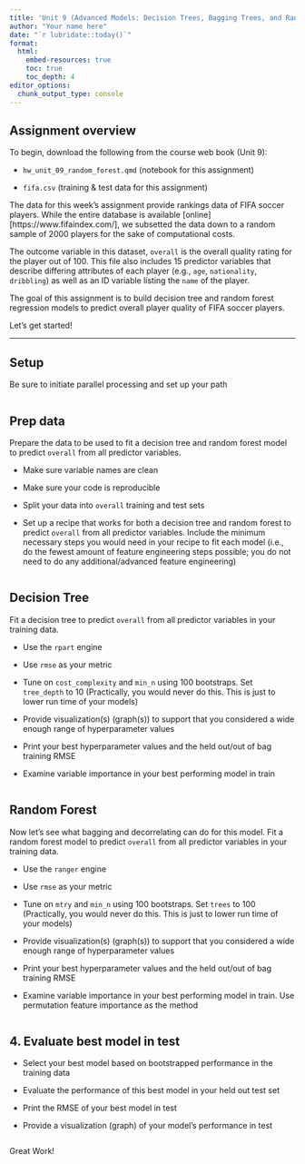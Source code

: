```yaml
---
title: 'Unit 9 (Advanced Models: Decision Trees, Bagging Trees, and Random Forest)'
author: "Your name here"
date: "`r lubridate::today()`"
format: 
  html: 
    embed-resources: true
    toc: true 
    toc_depth: 4
editor_options: 
  chunk_output_type: console
---
```


## Assignment overview

To begin, download the following from the course web book (Unit 9):

* `hw_unit_09_random_forest.qmd` (notebook for this assignment)

* `fifa.csv` (training & test data for this assignment)


The data for this week's assignment provide rankings data of FIFA soccer players. While the entire database is available [online][https://www.fifaindex.com/], we subsetted the data down to a random sample of 2000 players for the sake of computational costs.

The outcome variable in this dataset, `overall` is the overall quality rating for the player out of 100. This file also includes 15 predictor variables that describe differing attributes of each player (e.g., `age`, `nationality`, `dribbling`) as well as an ID variable listing the `name` of the player.

The goal of this assignment is to build decision tree and random forest regression models to predict overall player quality of FIFA soccer players.

Let's get started!

-----

## Setup

Be sure to initiate parallel processing and set up your path
```r


```

## Prep data

Prepare the data to be used to fit a decision tree and random forest model to predict `overall` from all predictor variables. 

* Make sure variable names are clean

* Make sure your code is reproducible

* Split your data into `overall` training and test sets

* Set up a recipe that works for both a decision tree and random forest to predict `overall` from all predictor variables. Include the minimum necessary steps you would need in your recipe to fit each model (i.e., do the fewest amount of feature engineering steps possible; you do not need to do any additional/advanced feature engineering)

```r




```

## Decision Tree

Fit a decision tree to predict `overall` from all predictor variables in your training data.

* Use the `rpart` engine

* Use `rmse` as your metric

* Tune on `cost_complexity` and `min_n` using 100 bootstraps. Set `tree_depth` to 10 (Practically, you would never do this. This is just to lower run time of your models)

* Provide visualization(s) (graph(s)) to support that you considered a wide enough range of  hyperparameter values

* Print your best hyperparameter values and the held out/out of bag training RMSE

* Examine variable importance in your best performing model in train

```r


```

## Random Forest

Now let's see what bagging and decorrelating can do for this model. Fit a random forest model to predict `overall` from all predictor variables in your training data.

* Use the `ranger` engine

* Use `rmse` as your metric

* Tune on `mtry` and `min_n` using 100 bootstraps. Set `trees` to 100 (Practically, you would never do this. This is just to lower run time of your models)

* Provide visualization(s) (graph(s)) to support that you considered a wide enough range of  hyperparameter values

* Print your best hyperparameter values and the held out/out of bag training RMSE

* Examine variable importance in your best performing model in train. Use permutation feature importance as the method

```r


```

## 4. Evaluate best model in test

* Select your best model based on bootstrapped performance in the training data

* Evaluate the performance of this best model in your held out test set

* Print the RMSE of your best model in test

* Provide a visualization (graph) of your model's performance in test

```r



```

Great Work!